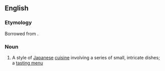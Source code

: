 ==English==

===Etymology===
Borrowed from {{bor|en|ja|懐石}}.

===Noun===
{{wikipedia}}
{{en-noun|kaiseki|s}}

# A style of [[Japanese]] [[cuisine]] involving a series of small, intricate dishes; a [[tasting menu]]